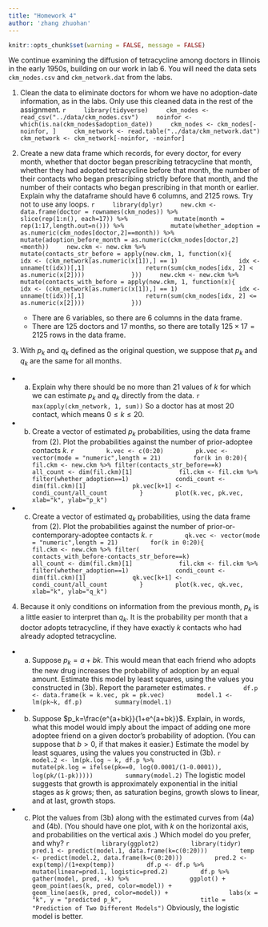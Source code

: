 ---
title: "Homework 4"
author: 'zhang zhuohan'
---

```{r setup, include=FALSE} 
knitr::opts_chunk$set(warning = FALSE, message = FALSE) 
```

We continue examining the diffusion of tetracycline among doctors in Illinois in the early 1950s, building on
our work in lab 6. You will need the data sets `ckm_nodes.csv` and `ckm_network.dat` from the labs.

1. Clean the data to eliminate doctors for whom we have no adoption-date information, as in the labs.
   Only use this cleaned data in the rest of the assignment.
    ```{r}
    library(tidyverse)
    ckm_nodes <- read_csv("../data/ckm_nodes.csv")
    noinfor <- which(is.na(ckm_nodes$adoption_date))
    ckm_nodes <- ckm_nodes[-noinfor, ]
    ckm_network <- read.table("../data/ckm_network.dat")
    ckm_network <- ckm_network[-noinfor, -noinfor]
    ```

2. Create a new data frame which records, for every doctor, for every month, whether that doctor began prescribing tetracycline that month, 
   whether they had adopted tetracycline before that month, the number of their contacts who began prescribing strictly before that month, 
   and the number of their contacts who began prescribing in that month or earlier. Explain why the dataframe should have 6 columns, 
   and 2125 rows. Try not to use any loops.
    ```{r}
    library(dplyr)
    new.ckm <- data.frame(doctor = rownames(ckm_nodes)) %>%
            slice(rep(1:n(), each=17)) %>%
            mutate(month = rep(1:17,length.out=n())) %>%
            mutate(whether_adoption = as.numeric(ckm_nodes[doctor,2]==month)) %>%
            mutate(adoption_before_month = as.numeric(ckm_nodes[doctor,2]<month))
    new.ckm <- new.ckm %>% 
            mutate(contacts_str_before = apply(new.ckm, 1, function(x){
                idx <- (ckm_network[as.numeric(x[1]),] == 1)
                idx <- unname(t(idx))[,1]
                return(sum(ckm_nodes[idx, 2] < as.numeric(x[2])))
            }))
    new.ckm <- new.ckm %>% 
            mutate(contacts_with_before = apply(new.ckm, 1, function(x){
                idx <- (ckm_network[as.numeric(x[1]),] == 1)
                idx <- unname(t(idx))[,1]
                return(sum(ckm_nodes[idx, 2] <= as.numeric(x[2])))
            }))
    ```
    + There are 6 variables, so there are 6 columns in the data frame.
    + There are 125 doctors and 17 months, so there are totally $125\times 17=2125$ rows in the data frame.

3. With $p_k$ and $q_k$ defined as the original question, we suppose that $p_k$ and $q_k$ are the same for all months.
  + a. Explain why there should be no more than 21 values of $k$ for which we can estimate $p_k$ and $q_k$ directly from the data.
        ```{r}
        max(apply(ckm_network, 1, sum))
        ```
        So a doctor has at most 20 contact, which means $0\leqslant k\leqslant 20$.
  + b. Create a vector of estimated $p_k$ probabilities, using the data frame from (2). Plot the probabilities against the number of prior-adoptee contacts $k$.
        ```{r}
        k.vec <- c(0:20)
        pk.vec <- vector(mode = "numeric",length = 21)
        for(k in 0:20){
            fil.ckm <- new.ckm %>% filter(contacts_str_before==k)
            all_count <- dim(fil.ckm)[1]
            fil.ckm <- fil.ckm %>% filter(whether_adoption==1)
            condi_count <- dim(fil.ckm)[1]
            pk.vec[k+1] <- condi_count/all_count
        }
        plot(k.vec, pk.vec, xlab="k", ylab="p_k")
        ```
  + c. Create a vector of estimated $q_k$ probabilities, using the data frame from (2). Plot the probabilities against the number of prior-or-contemporary-adoptee contacts $k$.
        ```{r}
        qk.vec <- vector(mode = "numeric",length = 21)
        for(k in 0:20){
            fil.ckm <- new.ckm %>% filter(
                    contacts_with_before-contacts_str_before==k)
            all_count <- dim(fil.ckm)[1]
            fil.ckm <- fil.ckm %>% filter(whether_adoption==1)
            condi_count <- dim(fil.ckm)[1]
            qk.vec[k+1] <- condi_count/all_count
        }
        plot(k.vec, qk.vec, xlab="k", ylab="q_k")
        ```

4. Because it only conditions on information from the previous month, $p_k$ is a little easier to interpret than $q_k$. It is the probability per month that a doctor adopts tetracycline, if they have exactly $k$ contacts who had already adopted tetracycline.
  + a. Suppose $p_k=a+bk$. This would mean that each friend who adopts the new drug increases the probability of adoption by an equal amount. Estimate this model by least squares, using the values you constructed in (3b). Report the parameter estimates.
        ```{r}
        df.p <- data.frame(k = k.vec, pk = pk.vec)
        model.1 <- lm(pk~k, df.p)
        summary(model.1)
        ```
  + b. Suppose $p_k=\frac{e^{a+bk}}{1+e^{a+bk}}$. Explain, in words, what this model would imply about the impact of adding one more adoptee friend on a given doctor's probability of adoption. (You can suppose that $b>0$, if that makes it easier.) Estimate the model by least squares, using the values you constructed in (3b).
        ```{r}
        model.2 <- lm(pk.log ~ k, df.p %>%
                    mutate(pk.log = ifelse(pk==0, log(0.0001/(1-0.0001)),
                        log(pk/(1-pk)))))
        summary(model.2)
        ```
        The logistic model suggests that growth is approximately exponential in the initial stages as $k$ grows; then, as saturation begins, growth slows to linear, and at last, growth stops.
  + c. Plot the values from (3b) along with the estimated curves from (4a) and (4b). (You should have one plot, with $k$ on the horizontal axis, and probabilities on the vertical axis .) Which model do you prefer, and why?
        ```{r}
        library(ggplot2)
        library(tidyr)
        pred.1 <- predict(model.1, data.frame(k=c(0:20)))
        temp <- predict(model.2, data.frame(k=c(0:20)))
        pred.2 <- exp(temp)/(1+exp(temp))
        df.p <- df.p %>% mutate(linear=pred.1, logistic=pred.2)
        df.p %>% gather(model, pred, -k) %>%
                ggplot() + geom_point(aes(k, pred, color=model)) + 
                geom_line(aes(k, pred, color=model)) +
                labs(x = "k", y = "predicted p_k",
                     title = "Prediction of Two Different Models")
        ```
        Obviously, the logistic model is better.

